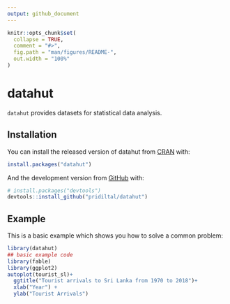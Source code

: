 ```yaml
---
output: github_document
---
```


<!-- README.md is generated from README.Rmd. Please edit that file -->

```r
knitr::opts_chunk$set(
  collapse = TRUE,
  comment = "#>",
  fig.path = "man/figures/README-",
  out.width = "100%"
)
```

# datahut

<!-- badges: start -->
<!-- badges: end -->

`datahut` provides datasets for statistical data analysis.

## Installation

You can install the released version of datahut from [CRAN](https://CRAN.R-project.org) with:

``` r
install.packages("datahut")
```

And the development version from [GitHub](https://github.com/) with:

``` r
# install.packages("devtools")
devtools::install_github("pridiltal/datahut")
```
## Example

This is a basic example which shows you how to solve a common problem:

```r
library(datahut)
## basic example code
library(fable)
library(ggplot2)
autoplot(tourist_sl)+
  ggtitle("Tourist arrivals to Sri Lanka from 1970 to 2018")+
  xlab("Year") +
  ylab("Tourist Arrivals")
```

